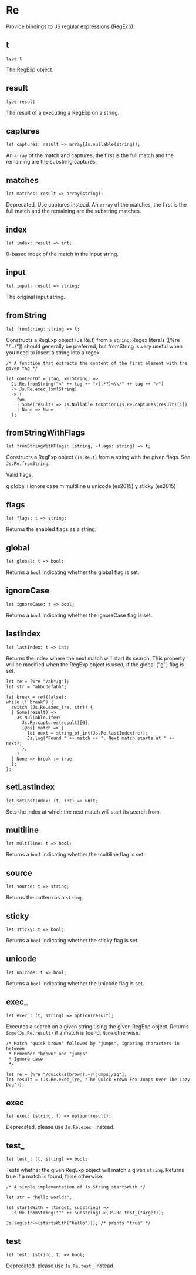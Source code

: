 # Re

<Intro>

Provide bindings to JS regular expressions (RegExp).

</Intro>

## t

```re sig
type t
```

The RegExp object.

## result

```re sig
type result
```

The result of a executing a RegExp on a string.

## captures

```re sig
let captures: result => array(Js.nullable(string));
```

An `array` of the match and captures, the first is the full match and the remaining are the substring captures.

## matches

```re sig
let matches: result => array(string);
```

Deprecated. Use captures instead.
An `array` of the matches, the first is the full match and the remaining are the substring matches.

## index

```re sig
let index: result => int;
```

0-based index of the match in the input string.

## input

```re sig
let input: result => string;
```

The original input string.

## fromString

```re sig
let fromString: string => t;
```

Constructs a RegExp object (Js.Re.t) from a `string`.
Regex literals ([%re "/.../"]) should generally be preferred, but fromString is very useful when you need to insert a string into a regex.

```re example
/* A function that extracts the content of the first element with the given tag */

let contentOf = (tag, xmlString) =>
  Js.Re.fromString("<" ++ tag ++ ">(.*?)<\\/" ++ tag ++ ">")
  -> Js.Re.exec_(xmlString)
  -> (
    fun
    | Some(result) => Js.Nullable.toOption(Js.Re.captures(result)[1])
    | None => None
  );
```

## fromStringWithFlags

```re sig
let fromStringWithFlags: (string, ~flags: string) => t;
```

Constructs a RegExp object (`Js.Re.t`) from a string with the given flags.
See `Js.Re.fromString`.

Valid flags:

g global
i ignore case
m multiline
u unicode (es2015)
y sticky (es2015)

## flags

```re sig
let flags: t => string;
```

Returns the enabled flags as a string.

## global

```re sig
let global: t => bool;
```

Returns a `bool` indicating whether the global flag is set.

## ignoreCase

```re sig
let ignoreCase: t => bool;
```

Returns a `bool` indicating whether the ignoreCase flag is set.

## lastIndex

```re sig
let lastIndex: t => int;
```

Returns the index where the next match will start its search.
This property will be modified when the RegExp object is used, if the global ("g") flag is set.

```re example
let re = [%re "/ab*/g"];
let str = "abbcdefabh";

let break = ref(false);
while (! break^) {
  switch (Js.Re.exec_(re, str)) {
  | Some(result) =>
    Js.Nullable.iter(
      Js.Re.captures(result)[0],
      [@bs] match => {
        let next = string_of_int(Js.Re.lastIndex(re));
        Js.log("Found " ++ match ++ ". Next match starts at " ++ next);
      },
    )
  | None => break := true
  };
};
```

## setLastIndex

```re sig
let setLastIndex: (t, int) => unit;
```

Sets the index at which the next match will start its search from.

## multiline

```re sig
let multiline: t => bool;
```

Returns a `bool` indicating whether the multiline flag is set.

## source

```re sig
let source: t => string;
```

Returns the pattern as a `string`.

## sticky

```re sig
let sticky: t => bool;
```

Returns a `bool` indicating whether the sticky flag is set.

## unicode

```re sig
let unicode: t => bool;
```

Returns a `bool` indicating whether the unicode flag is set.

## exec\_

```re sig
let exec_: (t, string) => option(result);
```

Executes a search on a given string using the given RegExp object.
Returns `Some(Js.Re.result)` if a match is found, `None` otherwise.

```re example
/* Match "quick brown" followed by "jumps", ignoring characters in between
 * Remember "brown" and "jumps"
 * Ignore case
 */

let re = [%re "/quick\s(brown).+?(jumps)/ig"];
let result = (Js.Re.exec_(re, "The Quick Brown Fox Jumps Over The Lazy Dog"));
```

## exec

```re sig
let exec: (string, t) => option(result);
```

Deprecated. please use `Js.Re.exec_` instead.

## test\_

```re sig
let test_: (t, string) => bool;
```

Tests whether the given RegExp object will match a given `string`.
Returns true if a match is found, false otherwise.

```re example
/* A simple implementation of Js.String.startsWith */

let str = "hello world!";

let startsWith = (target, substring) =>
  Js.Re.fromString("^" ++ substring)->(Js.Re.test_(target));

Js.log(str->(startsWith("hello"))); /* prints "true" */
```

## test

```re sig
let test: (string, t) => bool;
```

Deprecated. please use `Js.Re.test_` instead.
